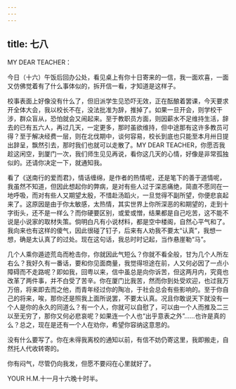 ```yaml
---
---
---
```

title: 七八
---




MY DEAR TEACHER：

今日（十六）午饭后回办公处，看见桌上有你十日寄来的一信，我一面欢喜，一面又仿佛觉着有了什么事体似的，拆开信一看，才知道是这样子。

校事表面上好像没有什么了，但旧派学生见恐吓无效，正在酝酿着罢课，今天要求开全体大会，我以校长不在，没法批准为辞，推掉了。如果一旦开会，则学校干涉，群众盲从，恐怕就会又闹起来。至于教职员方面，则因薪水不足维持生活，辞去的已有五六人，再过几天，一定更多，那时虽欲维持，但中途那有这许多教员可得？至于解决经费一层，则在北伐期中，谈何容易，校长到底也只能至本月卅日提出辞呈，飘然引去，那时我们也就可以走散了。MY DEAR TEACHER，你愿否我趁这闲空，到厦门一次，我们师生见见再说，看你这几天的心情，好像是非常孤独似的。还请你决定一下，就通知我。

看了《送南行的爱而君》，情话缠绵，是作者的热情呢，还是笔下的善于道情呢，我虽然不知道，但因此想起你的弊病，是对有些人过于深恶痛绝，简直不愿同在一地呼吸，而对有些人又期望太殷，不惜赴汤蹈火，一旦觉得不副所望，你便悲哀起来了。这原因是由于你太敏感，太热情，其实世界上你所深恶的和期望的，走到十字街头，还不是一样么？而你硬要区别，或爱或憎，结果都是自己吃苦，这不能不说是小说家的取材失策。倘明白凡有小说材料，都是空中楼阁，自然心平气和了。我向来也有这样的傻气，因此很碰了钉子，后来有人劝我不要太“认真”，我想一想，确是太认真了的过处。现在这句话，我总时时记起，当作悬崖勒“马”。

几个人乘你遁迹荒岛而枪击你，你就因此气短么？你就不看全般，甘为几个人所左右么？我好久有一番话，要和你见面商量，我觉得坦途在前，人又何必因了一点小障碍而不走路呢？即如我，回粤以来，信中虽总是向你诉苦，但这两月内，究竟也改革了两件事，并不白受了苦辛。你在厦门比我苦，然而你到处受欢迎，也过我万万倍，将来即去而之他，而青年经过你的陶冶，于社会总会有些影响的。至于你自己的将来，唉，那你还是照我上面所说罢，不要太认真。况且你敢说天下就没有一个人是你的永久的同道么？有一个人，你就可以自慰了，可以由一个人而推及二三以至无穷了，那你又何必悲哀呢？如果连一个人也“出乎意表之外”……也许是真的么？总之，现在是还有一个人在劝你，希望你容纳这意思的。

没有什么要写了。你在未得我离校的通知以前，有信不妨仍寄这里，我即搬走，自然托人代收转寄的。

你有闷气，尽管仍向我发，但愿不要闷在心里就好了。

YOUR H.M.十一月十六晚十时半。